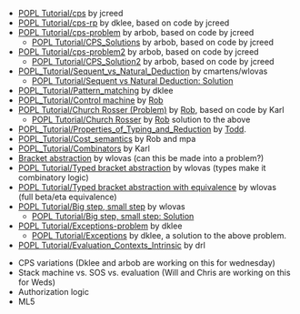 * [[POPL Tutorial/cps]] by jcreed
* [[POPL Tutorial/cps-rp]] by dklee, based on code by jcreed
* [[POPL Tutorial/cps-problem]] by arbob, based on code by jcreed
** [[POPL Tutorial/CPS_Solutions]] by arbob, based on code by jcreed
* [[POPL Tutorial/cps-problem2]] by arbob, based on code by jcreed
** [[POPL Tutorial/CPS_Solution2]] by arbob, based on code by jcreed
* [[POPL_Tutorial/Sequent_vs_Natural_Deduction]] by cmartens/wlovas
** [[POPL Tutorial/Sequent vs Natural Deduction: Solution]]
* [[POPL_Tutorial/Pattern_matching]] by dklee
* [[POPL_Tutorial/Control machine]] by [[User:Rsimmons|Rob]]
* [[POPL Tutorial/Church Rosser (Problem)]] by [[User:Rsimmons|Rob]], based on code by Karl
** [[POPL Tutorial/Church Rosser]] by [[User:Rsimmons|Rob]] solution to the above
* [[POPL_Tutorial/Properties_of_Typing_and_Reduction]] by [[User:Twilson|Todd]].
* [[POPL_Tutorial/Cost_semantics]] by Rob and mpa
* [[POPL_Tutorial/Combinators]] by Karl
* [[Bracket abstraction]] by wlovas (can this be made into a problem?)
* [[POPL Tutorial/Typed bracket abstraction]] by wlovas (types make it combinatory logic)
* [[POPL Tutorial/Typed bracket abstraction with equivalence]] by wlovas (full beta/eta equivalence)
* [[POPL Tutorial/Big step, small step]] by wlovas
** [[POPL Tutorial/Big step, small step: Solution]]
* [[POPL Tutorial/Exceptions-problem]] by dklee
** [[POPL Tutorial/Exceptions]] by dklee, a solution to the above problem.
* [[POPL Tutorial/Evaluation_Contexts_Intrinsic]] by drl

* CPS variations (Dklee and arbob are working on this for wednesday)
* Stack machine vs. SOS vs. evaluation (Will and Chris are working on this for Weds)
* Authorization logic
* ML5